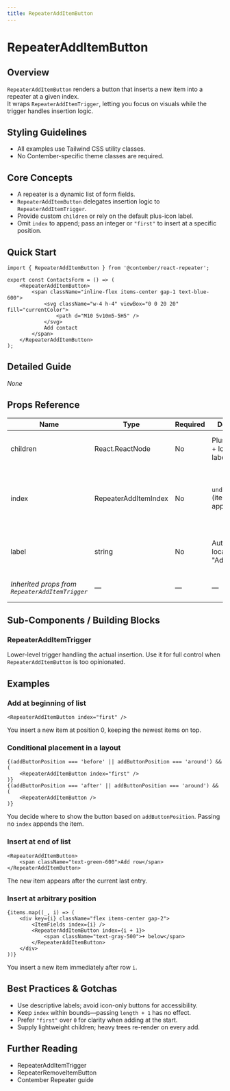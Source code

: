 ```yaml
---
title: RepeaterAddItemButton
---
```


<!-- Edited by human: false -->
<!-- Examples count: 10 -->
<!-- Source examples: 0 -->
<!-- Playground examples: 0 -->
<!-- External examples: 10 -->
<!-- Import examples: 5 -->

# RepeaterAddItemButton

## Overview
`RepeaterAddItemButton` renders a button that inserts a new item into a repeater at a given index.  
It wraps `RepeaterAddItemTrigger`, letting you focus on visuals while the trigger handles insertion logic.

## Styling Guidelines
* All examples use Tailwind CSS utility classes.
* No Contember-specific theme classes are required.

## Core Concepts
* A repeater is a dynamic list of form fields.
* `RepeaterAddItemButton` delegates insertion logic to `RepeaterAddItemTrigger`.
* Provide custom `children` or rely on the default plus-icon label.
* Omit `index` to append; pass an integer or `"first"` to insert at a specific position.

## Quick Start
```tsx
import { RepeaterAddItemButton } from '@contember/react-repeater';

export const ContactsForm = () => (
	<RepeaterAddItemButton>
		<span className="inline-flex items-center gap-1 text-blue-600">
			<svg className="w-4 h-4" viewBox="0 0 20 20" fill="currentColor">
				<path d="M10 5v10m5-5H5" />
			</svg>
			Add contact
		</span>
	</RepeaterAddItemButton>
);
```

## Detailed Guide
_None_

## Props Reference
| Name | Type | Required | Default | Description |
|------|------|----------|---------|-------------|
| children | React.ReactNode | No | Plus icon + localized label | Content rendered inside the button. |
| index | RepeaterAddItemIndex | No | `undefined` (item appended) | Position where the new item is inserted. Accepts `"first"` or a number. |
| label | string | No | Auto-localized "Add" | Text used when `children` are not provided. |
| *Inherited props from `RepeaterAddItemTrigger`* | — | — | — | _See that component for details._ |

## Sub-Components / Building Blocks
### RepeaterAddItemTrigger
Lower-level trigger handling the actual insertion. Use it for full control when `RepeaterAddItemButton` is too opinionated.

## Examples
### Add at beginning of list
```tsx
<RepeaterAddItemButton index="first" />
```
You insert a new item at position 0, keeping the newest items on top.

### Conditional placement in a layout
```tsx
{(addButtonPosition === 'before' || addButtonPosition === 'around') && (
	<RepeaterAddItemButton index="first" />
)}
{(addButtonPosition === 'after' || addButtonPosition === 'around') && (
	<RepeaterAddItemButton />
)}
```
You decide where to show the button based on `addButtonPosition`. Passing no `index` appends the item.

### Insert at end of list
```tsx
<RepeaterAddItemButton>
	<span className="text-green-600">Add row</span>
</RepeaterAddItemButton>
```
The new item appears after the current last entry.

### Insert at arbitrary position
```tsx
{items.map((_, i) => (
	<div key={i} className="flex items-center gap-2">
		<ItemFields index={i} />
		<RepeaterAddItemButton index={i + 1}>
			<span className="text-gray-500">+ below</span>
		</RepeaterAddItemButton>
	</div>
))}
```
You insert a new item immediately after row `i`.

## Best Practices & Gotchas
* Use descriptive labels; avoid icon-only buttons for accessibility.
* Keep `index` within bounds—passing `length + 1` has no effect.
* Prefer `"first"` over `0` for clarity when adding at the start.
* Supply lightweight children; heavy trees re-render on every add.

## Further Reading
* RepeaterAddItemTrigger
* RepeaterRemoveItemButton
* Contember Repeater guide

<!-- End of Generated Documentation -->
